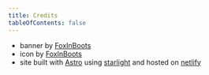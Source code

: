 ```yaml
---
title: Credits
tableOfContents: false
---
```


- banner by [FoxInBoots](https://thefoxinboots.tumblr.com)
- icon by [FoxInBoots](https://thefoxinboots.tumblr.com)
- site built with [Astro](https://astro.build) using
  [starlight](https://starlight.astro.build/) and hosted on
  [netlify](https://netlify.com)
